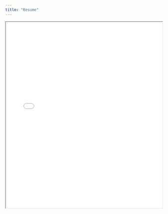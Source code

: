 ```yaml
---
title: "Resume"
---
```

<iframe src="files/resume.pdf" width="100%" height="600px"></iframe> <!-- read online how to include a pdf in the website -->